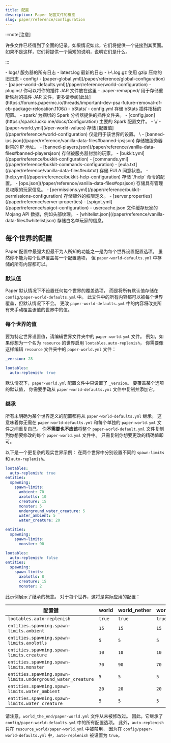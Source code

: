 ```yaml
---
title: 配置
description: Paper 配置文件的概览
slug: paper/reference/configuration
---
```



:::note[注意]

许多文件已经得到了全面的记录。如果情况如此，它们将提供一个链接到其页面。
如果不是这样，它们将提供一个简短的说明，说明它们是什么。

:::

<FileTree>
  - logs/ 服务器的所有日志
    - latest.log 最新的日志
    - \<yyyy-MM-dd\>-\<run-id\>.log.gz 使用 gzip 压缩的旧日志
  - config/
    - [paper-global.yml](/paper/reference/global-configuration)
    - [paper-world-defaults.yml](/paper/reference/world-configuration)
  - plugins/ 你可以将你的插件 JAR 文件放在这里
    - .paper-remapped/ 用于存储重新映射的插件 JAR 文件，更多请参阅[此处](https://forums.papermc.io/threads/important-dev-psa-future-removal-of-cb-package-relocation.1106/)
    - bStats/
      - config.yml 存储 bStats 插件指标的配置。
    - spark/ 为捆绑的 Spark 分析器提供的插件文件夹。
      - [config.json](https://spark.lucko.me/docs/Configuration) 主要的 Spark 配置文件。
  - \<world\>/
    - [paper-world.yml](#per-world-values) 存储 [配置值](/paper/reference/world-configuration) 仅适用于该世界的设置。 \<world\>
  - [banned-ips.json](/paper/reference/vanilla-data-files#banned-ipsjson) 存储被服务器封禁的 IP 地址。
  - [banned-players.json](/paper/reference/vanilla-data-files#banned-playersjson) 存储被服务器封禁的玩家。
  - [bukkit.yml](/paper/reference/bukkit-configuration)
  - [commands.yml](/paper/reference/bukkit-commands-configuration)
  - [eula.txt](/paper/reference/vanilla-data-files#eulatxt) 存储 EULA 同意状态。
  - [help.yml](/paper/reference/bukkit-help-configuration) 存储 `/help` 命令的配置。
  - [ops.json](/paper/reference/vanilla-data-files#opsjson) 存储具有管理员权限的玩家信息。
  - [permissions.yml](/paper/reference/bukkit-permissions-configuration) 存储额外的权限定义。
  - [server.properties](/paper/reference/server-properties)
  - [spigot.yml](/paper/reference/spigot-configuration)
  - usercache.json 文件缓存玩家的 Mojang API 数据，例如头部纹理。
  - [whitelist.json](/paper/reference/vanilla-data-files#whitelistjson) 存储白名单玩家的信息。
</FileTree>

## 每个世界的配置

Paper 配置中最强大但最不为人所知的功能之一是为每个世界设置配置选项。
虽然你不能为每个世界覆盖每一个配置选项，
但 `paper-world-defaults.yml` 中存储的所有内容都可以。

### 默认值

Paper 默认情况下不设置任何每个世界的覆盖选项，
而是将所有默认值存储在 `config/paper-world-defaults.yml` 中。
此文件中的所有内容都可以被每个世界覆盖，但默认情况下不会。
更改 `paper-world-defaults.yml` 中的内容将改变所有未手动覆盖该值的世界中的值。

### 每个世界的值

要为特定世界设置值，请编辑世界文件夹中的 `paper-world.yml` 文件。
例如，如果你想为一个名为 `resource` 的世界启用 `lootables.auto-replenish`，
你需要像这样编辑 `resource` 文件夹中的 `paper-world.yml` 文件：

```yaml title=resource/paper-world.yml {3-4}
_version: 28

lootables:
  auto-replenish: true
```

默认情况下，`paper-world.yml` 配置文件中只设置了 `_version`。
要覆盖某个选项的默认值，
你需要手动从 `paper-world-defaults.yml` 文件中复制并添加它。

### 继承

所有未明确为某个世界定义的配置都将从 `paper-world-defaults.yml` 继承。
这意味着你无需在 `paper-world-defaults.yml` 和每个单独的 `paper-world.yml` 文件之间重复自己。
你**不需要也不应该**将整个 `paper-world-default.yml`
文件复制到你想要修改的每个 `paper-world.yml` 文件中。
只需复制你想要更改的精确值即可。

以下是一个更复杂的现实世界示例：
在两个世界中分别设置不同的 `spawn-limits` 和 `auto-replenish`。

```yaml title="paper-world-defaults.yml"
lootables:
  auto-replenish: true
entities:
  spawning:
    spawn-limits:
      ambient: 70
      axolotls: 10
      creature: 15
      monster: 5
      underground_water_creature: 5
      water_ambient: 5
      water_creature: 20
```

```yaml title="world_nether/paper-world.yml"
entities:
  spawning:
    spawn-limits:
      monster: 90
```

```yaml title="resource_world/paper-world.yml"
lootables:
  auto-replenish: false
entities:
  spawning:
    spawn-limits:
      axolotls: 8
      creature: 15
      monster: 2
```

此示例展示了继承的概念。
对于每个世界，这将是实际应用的配置：

| 配置键                                                         | world  | world_nether | world_the_end | resource_world |
|-------------------------------------------------------------|--------|--------------|---------------|----------------|
| `lootables.auto-replenish`                                  | `true` | `true`       | `true`        | `false`        |
| `entities.spawning.spawn-limits.ambient`                    | `15`   | `15`         | `15`          | `15`           |
| `entities.spawning.spawn-limits.axolotls`                   | `5`    | `5`          | `5`           | `8`            |
| `entities.spawning.spawn-limits.creature`                   | `10`   | `10`         | `10`          | `15`           |
| `entities.spawning.spawn-limits.monster`                    | `70`   | `90`         | `70`          | `2`            |
| `entities.spawning.spawn-limits.underground_water_creature` | `5`    | `5`          | `5`           | `5`            |
| `entities.spawning.spawn-limits.water_ambient`              | `20`   | `20`         | `20`          | `20`           |
| `entities.spawning.spawn-limits.water_creature`             | `5`    | `5`          | `5`           | `5`            |

请注意，`world_the_end/paper-world.yml` 文件从未被修改过。
因此，它继承了 `config/paper-world-defaults.yml` 中的所有配置选项。
此外，`auto-replenish` 只在 `resource_world/paper-world.yml` 中被禁用，
因为在 `config/paper-world-defaults.yml` 中，`auto-replenish` 被设置为 `true`。
